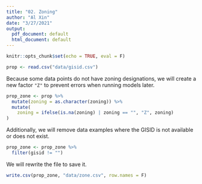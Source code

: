 ---
title: "02. Zoning"
author: "Al Xin"
date: "3/27/2021"
output:
  pdf_document: default
  html_document: default
---

```{r setup, include=FALSE}
knitr::opts_chunk$set(echo = TRUE, eval = F)
```

```{r}
prop <- read.csv("data/gisid.csv")
```

Because some data points do not have zoning designations, we will create a new factor `"Z"` to prevent errors when running models later.

```{r}
prop_zone <- prop %>%
  mutate(zoning = as.character(zoning)) %>%
  mutate(
    zoning = ifelse(is.na(zoning) | zoning == "", "Z", zoning)
)
```

Additionally, we will remove data examples where the GISID is not available or does not exist. 

```{r}
prop_zone <- prop_zone %>% 
  filter(gisid != "")
```

We will rewrite the file to save it. 

```{r}
write.csv(prop_zone, "data/zone.csv", row.names = F)
```


